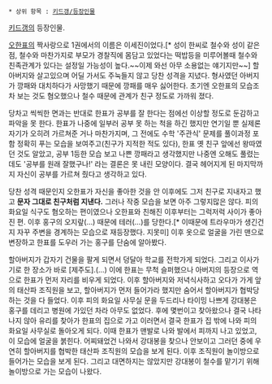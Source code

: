  * 상위 항목 : [[키드갱/등장인물]]

[[키드갱]]의 등장인물.

[[오한표]]의 짝사랑으로 1권에서의 이름은 이세진이었다.[* 성이 한씨로 철수와 성이 같은 점, 철수와 마찬가지로 부모가 경찰직에 몸담고 있었다는 떡밥등을 미루어볼때 철수와 친족관계가 있다는 설정일 가능성이 높다.~~이제 와선 아무 소용없는 얘기지만~~] 할아버지와 살고있으며 어딜 가서도 주눅들지 않고 당찬 성격을 지녔다. 형사였던 아버지가 깡패와 대치하다가 사망했기 때문에 깡패를 매우 싫어한다. 초기엔 오한표의 모습조차 보는 것도 혐오했으나 철수 때문에 관계가 친구 정도로 가까워 졌다. 

당차고 씩씩한 면과는 반대로 한표가 공부를 잘 한다는 점에선 이상할 정도로 둔감하고 파악을 못 한다. 한표가 나중에 일부러 공부 못 하는 척을 하긴 했지만 연기일 뿐 실제론 자기가 오히려 가르쳐준 거나 마찬가지며, 그 전에도 수학 '주관식' 문제를 풀이과정 포함 정확히 푸는 모습을 보여주고(친구가 지적한 적도 있다), 한표 옛 친구 앞에선 왕따였던 것도 알았고, 공부 1등한 모습 보고 나쁜 깡패라고 생각했지만 나중엔 오해도 풀렸는데도 '공부를 원래 잘했구나!' 라는 결론은 못 내린 모양이다. 결국 헤어지게 된 마지막까지 자신이 공부를 가르쳐 줬다고 생각하고 있다. 

당찬 성격 때문인지 오한표가 자신을 좋아한 것을 안 이후에도 그저 친구로 지내자고 했고 '''문자 그대로 친구처럼 지낸다.''' 그러나 작중 모습을 보면 아주 그렇지많은 않다. 피의 화요일 식구도 혐오하는 편이였으나 오한표와 친해진 이후부터는 그럭저럭 사이가 좋아진 편. 이후 홍구의 오지랖(...) 때문에 테러(...)를 당한다.[* 이때문에 트라우마가 생긴건지 자꾸 주변을 경계하는 모습으로 재등장했다. 지못미] 이후 옷으로 얼굴을 가린 맨으로 변장하고 한표를 도우러 가는 홍구를 단숨에 알아봤다.

할아버지가 갑자기 건물을 팔게 되면서 덩달아 학교를 전학가게 되었다. 그리고 이사가기로 한 장소가 바로 [제주도].(...) 이에 한표는 무척 슬퍼했으나 아버지의 등장으로 역으로 한표가 먼저 자리를 비우게 되었다. 이후 할아버지와 저녁식사하고 오다가 가게 앞의 태산파 조직원을 보고, 할아버지가 먼저 들어가라 했지만 숨어서 할아버지가 협박당하는 것을 다 들었다. 이후 피의 화요일 사무실 문을 두드리나 타이밍 나쁘게 강대봉은 홍구를 데리고 병원에 가있던 차라 아무도 없었다. 후에 몇번이고 찾아왔으나 결국 나타나지 않아 유리를 찾아가 한표의 집으로 가고 이러면서 결국 한표가 집 밖에 나와 피의 화요일 사무실로 돌아오게 되다. 이때 한표가 맨발로 나와 발에서 피까지 나고 있었고, 이 모습에 얼굴을 붉힌다. 어찌돼었건 나와서 강대봉을 찾으나 안보이고 그러던 중에 우연히 할아버지를 협박한 태산파 조직원의 모습을 보게 된다. 이후 조직원이 놀이방으로 들어가는 모습을 보게 된다. 그리고 대면하지는 않았지만 강대봉이 철수를 맡기기 위해 놀이방으로 가는 모습이 나왔다.
